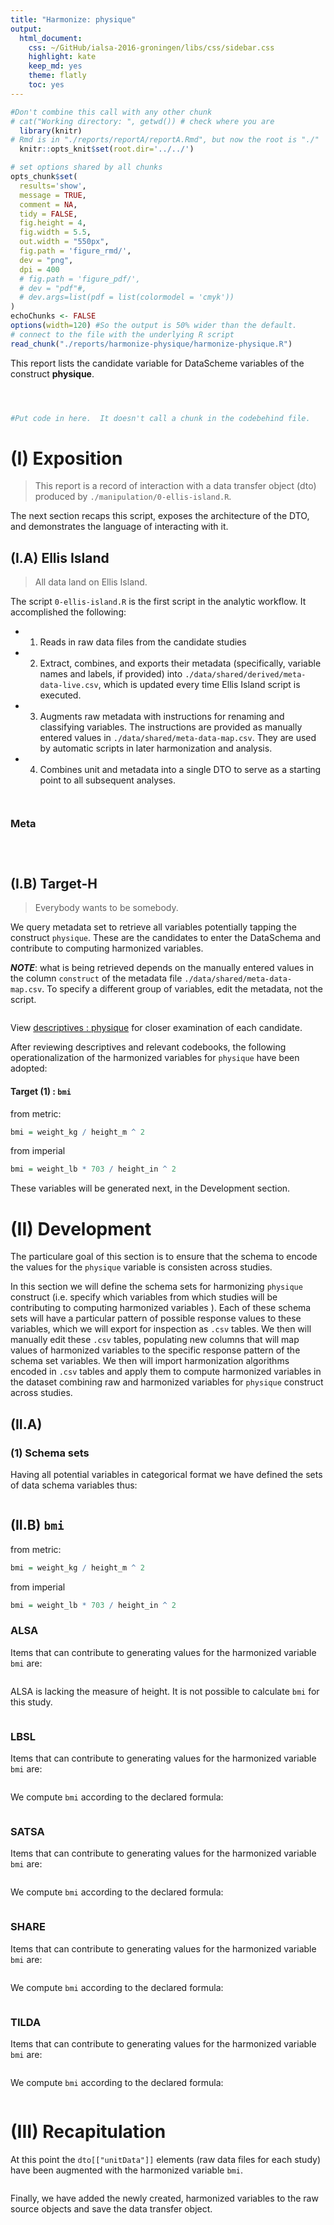 ```yaml
---
title: "Harmonize: physique"
output:
  html_document:
    css: ~/GitHub/ialsa-2016-groningen/libs/css/sidebar.css
    highlight: kate
    keep_md: yes
    theme: flatly
    toc: yes
---
```


<!-- These two chunks should be added in the beginning of every .Rmd that you want to source an .R script -->
<!--  The 1st mandatory chunck  -->
<!--  Set the working directory to the repository's base directory -->
```r
#Don't combine this call with any other chunk 
# cat("Working directory: ", getwd()) # check where you are
  library(knitr)
# Rmd is in "./reports/reportA/reportA.Rmd", but now the root is "./"
  knitr::opts_knit$set(root.dir='../../') 
```

<!--  The 2nd mandatory chunck  -->
<!-- Set the report-wide options, and point to the external code file. -->
```r
# set options shared by all chunks
opts_chunk$set(
  results='show', 
  message = TRUE,
  comment = NA, 
  tidy = FALSE,
  fig.height = 4, 
  fig.width = 5.5, 
  out.width = "550px",
  fig.path = 'figure_rmd/',     
  dev = "png",
  dpi = 400
  # fig.path = 'figure_pdf/',     
  # dev = "pdf"#,
  # dev.args=list(pdf = list(colormodel = 'cmyk'))
)
echoChunks <- FALSE
options(width=120) #So the output is 50% wider than the default.
# connect to the file with the underlying R script  
read_chunk("./reports/harmonize-physique/harmonize-physique.R") 
```

This report lists the candidate variable for DataScheme variables of the construct **physique**.

<!-- Load 'sourced' R files.  Suppress the output when loading packages. --> 
```r
```


<!-- Load the sources.  Suppress the output when loading sources. --> 
```r
```


<!-- Load any Global functions and variables declared in the R file.  Suppress the output. --> 
```r
```

<!-- Declare any global functions specific to a Rmd output.  Suppress the output. --> 
```r
#Put code in here.  It doesn't call a chunk in the codebehind file.
```
# (I) Exposition

> This report is a record of interaction with a data transfer object (dto) produced by `./manipulation/0-ellis-island.R`. 

The next section recaps this script, exposes the architecture of the DTO, and demonstrates the language of interacting with it.   

## (I.A) Ellis Island

> All data land on Ellis Island.

The script `0-ellis-island.R` is the first script in the analytic workflow. It accomplished the following: 

- (1) Reads in raw data files from the candidate studies   
- (2) Extract, combines, and exports their metadata (specifically, variable names and labels, if provided) into `./data/shared/derived/meta-data-live.csv`, which is updated every time Ellis Island script is executed.   
- (3) Augments raw metadata with instructions for renaming and classifying variables. The instructions are provided as manually entered values in `./data/shared/meta-data-map.csv`. They are used by automatic scripts in later harmonization and analysis.  
- (4) Combines unit and metadata into a single DTO to serve as a starting point to all subsequent analyses.   

<!-- Load the datasets.   -->
```r
```

<!-- Inspect the datasets.   -->
```r
```


### Meta
```r
```

<!-- Tweak the datasets.   -->
```r
```

<!-- Basic table view.   -->
```r
```


## (I.B) Target-H

> Everybody wants to be somebody.

We query metadata set to retrieve all variables potentially tapping the construct `physique`. These are the candidates to enter the DataSchema and contribute to  computing harmonized variables. 

***NOTE***: what is being retrieved depends on the manually entered values in the column `construct` of the metadata file `./data/shared/meta-data-map.csv`. To specify a different group of variables, edit the  metadata, not the script. 

```r
```

View [descriptives : physique](https://rawgit.com/IALSA/ialsa-2016-groningen-public/master/describe-physique.html) for closer examination of each candidate. 

After reviewing descriptives and relevant codebooks, the following operationalization of the harmonized variables for `physique` have been adopted:


#### Target (1) : `bmi`   

from metric:

```r
bmi = weight_kg / height_m ^ 2
```

from imperial

```r
bmi = weight_lb * 703 / height_in ^ 2
```
  

These variables will be generated next, in the Development section. 

# (II) Development

The particulare goal of this section is to ensure that the schema to encode the values for the `physique` variable is consisten across studies. 

In this section we will define the schema sets for harmonizing `physique` construct (i.e.  specify which variables from which studies will be contributing to computing harmonized variables ). Each of these schema sets will have a particular pattern of possible response values to these variables, which we will export for inspection as `.csv` tables. We then will manually edit these `.csv` tables, populating new columns that will map values of harmonized variables to the specific response pattern of the schema set variables. We then will import harmonization algorithms encoded in `.csv` tables and apply them to compute harmonized variables in the dataset combining raw and harmonized variables for `physique` construct across studies.

## (II.A) 


### (1) Schema sets
Having all potential variables in categorical format we have defined the sets of data schema variables thus: 
```r
```  


## (II.B) `bmi`

from metric:

```r
bmi = weight_kg / height_m ^ 2
```

from imperial

```r
bmi = weight_lb * 703 / height_in ^ 2
```

### ALSA

Items that can contribute to generating values for the harmonized variable `bmi`  are:
```r
```

ALSA is lacking the measure of height. It is not possible to calculate `bmi` for this study. 
```r
```


### LBSL
Items that can contribute to generating values for the harmonized variable `bmi`  are:
```r
```
We compute `bmi` according to the declared formula:  
```r
```


### SATSA

Items that can contribute to generating values for the harmonized variable `bmi`  are:
```r
```
We compute `bmi` according to the declared formula:  
```r
```

### SHARE

Items that can contribute to generating values for the harmonized variable `bmi`  are:
```r
```
We compute `bmi` according to the declared formula:  
```r
```


### TILDA

Items that can contribute to generating values for the harmonized variable `bmi`  are:
```r
```
We compute `bmi` according to the declared formula:  
```r
```



# (III) Recapitulation 

At this point the `dto[["unitData"]]` elements (raw data files for each study) have been augmented with the harmonized variable `bmi`. 

```r
```


Finally, we have added the newly created, harmonized variables to the raw source objects and save the data transfer object.

```r
```



